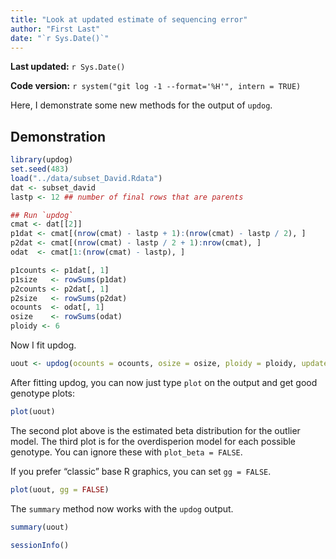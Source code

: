```yaml
---
title: "Look at updated estimate of sequencing error"
author: "First Last"
date: "`r Sys.Date()`"
---
```


**Last updated:** `r Sys.Date()`

**Code version:** `r system("git log -1 --format='%H'", intern = TRUE)`

Here, I demonstrate some new methods for the output of `updog`.

## Demonstration

```r
library(updog)
set.seed(483)
load("../data/subset_David.Rdata")
dat <- subset_david
lastp <- 12 ## number of final rows that are parents

## Run `updog`
cmat <- dat[[2]]
p1dat <- cmat[(nrow(cmat) - lastp + 1):(nrow(cmat) - lastp / 2), ]
p2dat <- cmat[(nrow(cmat) - lastp / 2 + 1):nrow(cmat), ]
odat  <- cmat[1:(nrow(cmat) - lastp), ]

p1counts <- p1dat[, 1]
p1size   <- rowSums(p1dat)
p2counts <- p2dat[, 1]
p2size   <- rowSums(p2dat)
ocounts  <- odat[, 1]
osize    <- rowSums(odat)
ploidy <- 6
```

Now I fit updog.

```r
uout <- updog(ocounts = ocounts, osize = osize, ploidy = ploidy, update_geno = TRUE)
```

After fitting updog, you can now just type `plot` on the output and get good genotype plots:
```r
plot(uout)
```

The second plot above is the estimated beta distribution for the outlier model. The third plot is for the overdisperion model for each possible genotype. You can ignore these with `plot_beta = FALSE`.

If you prefer "classic" base R graphics, you can set `gg = FALSE`.

```r
plot(uout, gg = FALSE)
```

The `summary` method now works with the `updog` output.
```r
summary(uout)
```

```r
sessionInfo()
```
